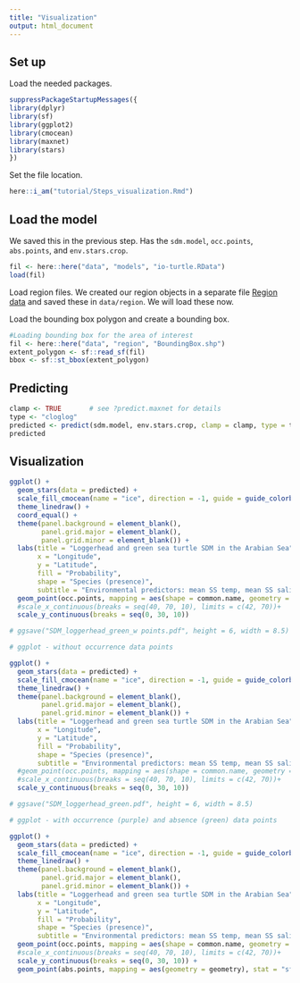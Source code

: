 ```yaml
---
title: "Visualization"
output: html_document
---
```


## Set up

Load the needed packages.
```r
suppressPackageStartupMessages({
library(dplyr)
library(sf)
library(ggplot2)
library(cmocean)
library(maxnet)
library(stars)
})
```

Set the file location.
```r
here::i_am("tutorial/Steps_visualization.Rmd")
```

## Load the model

We saved this in the previous step. Has the `sdm.model`, `occ.points`, `abs.points`, and `env.stars.crop`.

```r
fil <- here::here("data", "models", "io-turtle.RData")
load(fil)
```

Load region files. We created our region objects in a separate file [Region data](./tutorial/00_Region.html) and saved these in `data/region`. We will load these now.

Load the bounding box polygon and create a bounding box.
```r
#Loading bounding box for the area of interest
fil <- here::here("data", "region", "BoundingBox.shp")
extent_polygon <- sf::read_sf(fil)
bbox <- sf::st_bbox(extent_polygon)
```



## Predicting

```r
clamp <- TRUE       # see ?predict.maxnet for details
type <- "cloglog"
predicted <- predict(sdm.model, env.stars.crop, clamp = clamp, type = type)
predicted
```

## Visualization

```r
ggplot() +
  geom_stars(data = predicted) +
  scale_fill_cmocean(name = "ice", direction = -1, guide = guide_colorbar(barwidth = 1, barheight = 10, ticks = FALSE, nbin = 1000, frame.colour = "black"), limits = c(0, 1)) +
  theme_linedraw() +
  coord_equal() +
  theme(panel.background = element_blank(),
        panel.grid.major = element_blank(),
        panel.grid.minor = element_blank()) +
  labs(title = "Loggerhead and green sea turtle SDM in the Arabian Sea",
       x = "Longitude",
       y = "Latitude",
       fill = "Probability",
       shape = "Species (presence)",
       subtitle = "Environmental predictors: mean SS temp, mean SS salinity, mean bathymetry, \nmean pH, mean DO, mean SS chlorophyll-a, mean SS nitrate") +
  geom_point(occ.points, mapping = aes(shape = common.name, geometry = geometry), stat = "sf_coordinates", alpha = 0.3, color = "purple") +
  #scale_x_continuous(breaks = seq(40, 70, 10), limits = c(42, 70))+
  scale_y_continuous(breaks = seq(0, 30, 10))
```

```r
# ggsave("SDM_loggerhead_green_w points.pdf", height = 6, width = 8.5)
```

```r
# ggplot - without occurrence data points

ggplot() +
  geom_stars(data = predicted) +
  scale_fill_cmocean(name = "ice", direction = -1, guide = guide_colorbar(barwidth = 1, barheight = 10, ticks = FALSE, nbin = 1000, frame.colour = "black"), limits = c(0, 1)) +
  theme_linedraw() +
  theme(panel.background = element_blank(),
        panel.grid.major = element_blank(),
        panel.grid.minor = element_blank()) +
  labs(title = "Loggerhead and green sea turtle SDM in the Arabian Sea",
       x = "Longitude",
       y = "Latitude",
       fill = "Probability",
       shape = "Species (presence)",
       subtitle = "Environmental predictors: mean SS temp, mean SS salinity, mean bathymetry,\nmean pH, mean DO, mean SS chlorophyll-a, mean SS nitrate") +
  #geom_point(occ.points, mapping = aes(shape = common.name, geometry = geometry), stat = "sf_coordinates", alpha = 0.3, color = "purple") +
  #scale_x_continuous(breaks = seq(40, 70, 10), limits = c(42, 70))+
  scale_y_continuous(breaks = seq(0, 30, 10))

# ggsave("SDM_loggerhead_green.pdf", height = 6, width = 8.5)
```


```r
# ggplot - with occurrence (purple) and absence (green) data points

ggplot() +
  geom_stars(data = predicted) +
  scale_fill_cmocean(name = "ice", direction = -1, guide = guide_colorbar(barwidth = 1, barheight = 10, ticks = FALSE, nbin = 1000, frame.colour = "black"), limits = c(0, 1)) +
  theme_linedraw() +
  theme(panel.background = element_blank(),
        panel.grid.major = element_blank(),
        panel.grid.minor = element_blank()) +
  labs(title = "Loggerhead and green sea turtle SDM in the Arabian Sea",
       x = "Longitude",
       y = "Latitude",
       fill = "Probability",
       shape = "Species (presence)",
       subtitle = "Environmental predictors: mean SS temp, mean SS salinity, mean bathymetry, \nmean pH, mean DO, mean SS chlorophyll-a, mean SS nitrate") +
  geom_point(occ.points, mapping = aes(shape = common.name, geometry = geometry), stat = "sf_coordinates", alpha = 0.3, color = "purple") +
  #scale_x_continuous(breaks = seq(40, 70, 10), limits = c(42, 70))+
  scale_y_continuous(breaks = seq(0, 30, 10)) +
  geom_point(abs.points, mapping = aes(geometry = geometry), stat = "sf_coordinates", alpha = 0.3, color = "green") # adding in absence data
```

